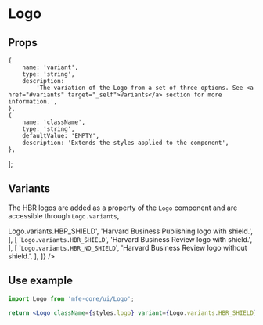 
<Meta title="Components/Logo/Overview" component={Logo} />

# Logo

## Props

    {
        name: 'variant',
        type: 'string',
        description:
            'The variation of the Logo from a set of three options. See <a href="#variants" target="_self">Variants</a> section for more information.',
    },
    {
        name: 'className',
        type: 'string',
        defaultValue: 'EMPTY',
        description: 'Extends the styles applied to the component',
    },
];

<PropsTable propsList={propsList} />

<div id="variants" />

## Variants

The HBR logos are added as a property of the `Logo` component and are accessible through `Logo.variants`,

<Table
    headings={['Property', 'Description']}
    body={[
        [
            '<code>Logo.variants.HBP_SHIELD</code>',
            'Harvard Business Publishing logo with shield.',
        ],
        [
            '<code>Logo.variants.HBR_SHIELD</code>',
            'Harvard Business Review logo with shield.',
        ],
        [
            '<code>Logo.variants.HBR_NO_SHIELD</code>',
            'Harvard Business Review logo without shield.',
        ],
    ]}
/>

## Use example

```jsx
import Logo from 'mfe-core/ui/Logo';

return <Logo className={styles.logo} variant={Logo.variants.HBR_SHIELD} />;
```
